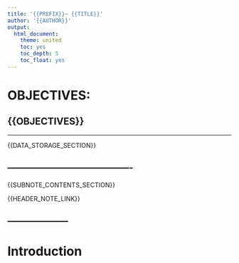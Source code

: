 ```yaml
---
title: '{{PREFIX}}~ {{TITLE}}'
author: '{{AUTHOR}}'
output:
  html_document:
    theme: united
    toc: yes
    toc_depth: 5
    toc_float: yes
---
```




# OBJECTIVES:



{{OBJECTIVES}}
--------------------------------------------------------------------------------
--------------------------------------------------------------------------------



{{DATA_STORAGE_SECTION}}


----------------------------------------
----------------------------------------



{{SUBNOTE_CONTENTS_SECTION}}


{{HEADER_NOTE_LINK}}


--------------------
--------------------



# Introduction





